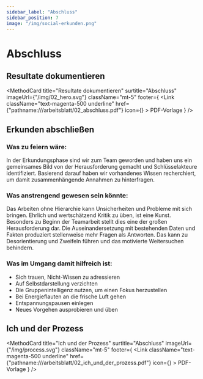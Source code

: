 ```yaml
---
sidebar_label: "Abschluss"
sidebar_position: 7
image: "/img/social-erkunden.png"
---
```



# Abschluss

## Resultate dokumentieren

<MethodCard
	title="Resultate dokumentieren"
	surtitle="Abschluss"
	imageUrl={"/img/02_hero.svg"}
	className="mt-5"
	footer={
		<Link
			className="text-magenta-500 underline"
			href={"pathname:///arbeitsblatt/02_abschluss.pdf"}
			icon={<EditIcon className="w-3 h-3 text-inherit" />}
		>
			PDF-Vorlage
		</Link>
	}
/>

## Erkunden abschließen

### Was zu feiern wäre:

In der Erkundungsphase sind wir zum Team geworden und haben uns ein gemeinsames Bild von der Herausforderung gemacht und Schlüsselakteure identifiziert. Basierend darauf haben wir vorhandenes Wissen recherchiert, um damit zusammenhängende Annahmen zu hinterfragen.

### Was anstrengend gewesen sein könnte:

Das Arbeiten ohne Hierarchie kann Unsicherheiten und Probleme mit sich bringen. Ehrlich und wertschätzend Kritik zu üben, ist eine Kunst. Besonders zu Beginn der Teamarbeit stellt dies eine der großen Herausforderung dar. Die Auseinandersetzung mit bestehenden Daten und Fakten produziert stellenweise mehr Fragen als Antworten. Das kann zu Desorientierung und Zweifeln führen und das motivierte Weitersuchen behindern.

### Was im Umgang damit hilfreich ist:

- Sich trauen, Nicht-Wissen zu adressieren
- Auf Selbstdarstellung verzichten
- Die Gruppenintelligenz nutzen, um einen Fokus herzustellen
- Bei Energieflauten an die frische Luft gehen
- Entspannungspausen einlegen
- Neues Vorgehen ausprobieren und üben

## Ich und der Prozess

<MethodCard
	title="Ich und der Prozess"
	surtitle="Abschluss"
	imageUrl={"/img/process.svg"}
	className="mt-5"
	footer={
		<Link
			className="text-magenta-500 underline"
			href={"pathname:///arbeitsblatt/02_ich_und_der_prozess.pdf"}
			icon={<EditIcon className="w-3 h-3 text-inherit" />}
		>
			PDF-Vorlage
		</Link>
	}
/>
